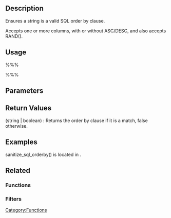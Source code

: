 == Description ==
Ensures a string is a valid SQL order by clause.

Accepts one or more columns, with or without ASC/DESC, and also accepts RAND().

== Usage ==
%%%<?php sanitize_sql_orderby( $orderby ); ?>%%%

== Parameters ==
{{Parameter|$orderby|string|Order by string to be checked.}}

== Return Values ==
; (string | boolean) : Returns the order by clause if it is a match, false otherwise.

== Examples ==


 <?php
 
 /* These will return the same string as passed in, because they pass sanitization */
 sanitize_sql_orderby( "title" );
 sanitize_sql_orderby( "title ASC" );
 sanitize_sql_orderby( "title DESC" );
 sanitize_sql_orderby( "title DESC, slug ASC" );
 sanitize_sql_orderby( "`title` DESC, `slug` ASC" );
 
 /* This will return false: */
 sanitize_sql_orderby( "WHERE 1=1" );

== Notes ==

== Change Log ==
Since: [[Version 2.5.1|2.5.1]]

== Source File ==
<code>sanitize_sql_orderby()</code> is located in {{Trac|/wp-includes/formatting.php}}.

== Related ==
=== Functions ===
{{sanitize functions|sanitize_sql_orderby()}}

=== Filters ===
{{sanitize filters|sanitize_sql_orderby}}

[[Category:Functions]]